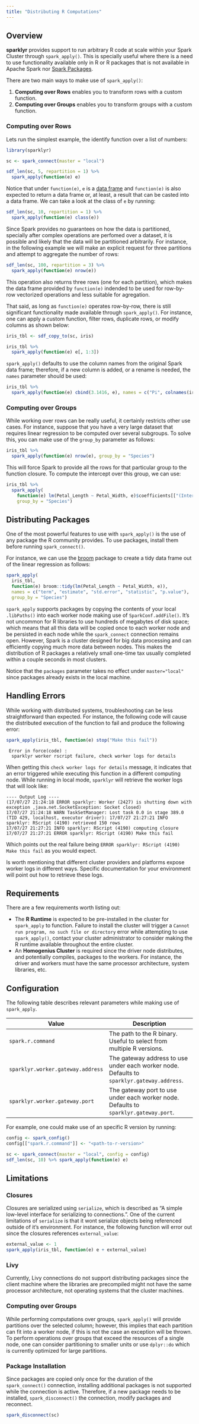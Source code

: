 ```yaml
---
title: "Distributing R Computations"
---
```


## Overview

**sparklyr** provides support to run arbitrary R code at scale within your Spark Cluster through `spark_apply()`. This is specially useful where there is a need to use functionality available only in R or R packages that is not available in Apache Spark nor [Spark Packages](https://spark-packages.org/).

There are two main ways to make use of `spark_apply()`:

1. **Computing over Rows** enables you to transform rows with a custom function.
2. **Computing over Groups** enables you to transform groups with a custom function.

### Computing over Rows

Lets run the simplest example, the identify function over a list of numbers:

```r
library(sparklyr)

sc <- spark_connect(master = "local")

sdf_len(sc, 5, repartition = 1) %>%
  spark_apply(function(e) e)
```

Notice that under `function(e)`, `e` is a [data frame](https://stat.ethz.ch/R-manual/R-devel/library/base/html/data.frame.html) and `function(e)` is also expected to return a data frame or, at least, a result that can be casted into a data frame. We can take a look at the class of `e` by running:

```r
sdf_len(sc, 10, repartition = 1) %>%
  spark_apply(function(e) class(e))
```

Since Spark provides no guarantees on how the data is partitioned, specially after complex operations are perfomed over a dataset, it is possible and likely that the data will be partitioned arbitrarily. For instance, in the following example we will make an explicit request for three partitions and attempt to aggregate the number of rows:

```r
sdf_len(sc, 100, repartition = 3) %>%
  spark_apply(function(e) nrow(e))
```

This operation also returns three rows (one for each partition), which makes the data frame provided by `function(e)` indended to be used for row-by-row vectorized operations and less suitable for agregation.

That said, as long as `function(e)` operates row-by-row, there is still significant functionality made available through `spark_apply()`. For instance, one can apply a custom function, filter rows, duplicate rows, or modify columns as shown below:

```r
iris_tbl <- sdf_copy_to(sc, iris)

iris_tbl %>%
  spark_apply(function(e) e[, 1:3])
```

`spark_apply()` defaults to use the column names from the original Spark data frame; therefore, if a new column is added, or a rename is needed, the `names` parameter should be used:

```r
iris_tbl %>%
  spark_apply(function(e) cbind(3.1416, e), names = c("Pi", colnames(iris)))
```

### Computing over Groups

While working over rows can be really useful, it certainly restricts other use cases. For instance, suppose that you have a very large dataset that requires linear regression to be computed over several subgroups. To solve this, you can make use of the `group_by` parameter as follows:

```r
iris_tbl %>%
  spark_apply(function(e) nrow(e), group_by = "Species")
```

This will force Spark to provide all the rows for that particular group to the function closure. To compute the intercept over this group, we can use:

```r
iris_tbl %>%
  spark_apply(
    function(e) lm(Petal_Length ~ Petal_Width, e)$coefficients[["(Intercept)"]],
    group_by = "Species")
```

## Distributing Packages

One of the most powerful features to use with `spark_apply()` is the use of any package the R community provides. To use packages, install them before running `spark_connect()`.

For instance, we can use the [broom](https://cran.r-project.org/package=broom) package to create a tidy data frame out of the linear regression as follows:

```r
spark_apply(
  iris_tbl,
  function(e) broom::tidy(lm(Petal_Length ~ Petal_Width, e)),
  names = c("term", "estimate", "std.error", "statistic", "p.value"),
  group_by = "Species")
```

`spark_apply` supports packages by copying the contents of your local `.libPaths()` into each worker node making use of `SparkConf.addFile()`. It's not uncommon for R libraries to use hundreds of megabytes of disk space; which means that all this data will be copied once to each worker node and be persisted in each node while the `spark_connect` connection remains open. However, Spark is a cluster designed for big data processing and can efficiently copying much more data between nodes. This makes the distribution of R packages a relatively small one-time tax usually completed within a couple seconds in most clusters.

Notice that the `packages` parameter takes no effect under `master="local"` since packages already exists in the local machine.

## Handling Errors

While working with distributed systems, troubleshooting can be less straightforward than expected. For instance, the following code will cause the distributed execution of the function to fail and produce the following error:

```r
spark_apply(iris_tbl, function(e) stop("Make this fail"))
```

```
 Error in force(code) : 
  sparklyr worker rscript failure, check worker logs for details
```

When getting this `check worker logs for details` message, it indicates that an error triggered while executing this function in a different computing node. While running in local mode, `sparklyr` will retrieve the worker logs that will look like:

```
---- Output Log ----
(17/07/27 21:24:18 ERROR sparklyr: Worker (2427) is shutting down with exception ,java.net.SocketException: Socket closed)
17/07/27 21:24:18 WARN TaskSetManager: Lost task 0.0 in stage 389.0 (TID 429, localhost, executor driver): 17/07/27 21:27:21 INFO sparklyr: RScript (4190) retrieved 150 rows 
17/07/27 21:27:21 INFO sparklyr: RScript (4190) computing closure 
17/07/27 21:27:21 ERROR sparklyr: RScript (4190) Make this fail 
```

Which points out the real failure being `ERROR sparklyr: RScript (4190) Make this fail` as you would expect.

Is worth mentioning that different cluster providers and platforms expose worker logs in different ways. Specific documentation for your environment will point out how to retrieve these logs.

## Requirements

There are a few requirements worth listing out:

- The **R Runtime** is expected to be pre-installed in the cluster for `spark_apply` to function. Failure to install the cluster will trigger a `Cannot run program, no such file or directory` error while attempting to use `spark_apply()`, contact your cluster administrator to consider making the R runtime available throughout the entire cluster.
- An **Homogenius Cluster** is required since the driver node distributes, and potentially compiles, packages to the workers. For instance, the driver and workers must have the same processor architecture, system libraries, etc.

## Configuration

The following table describes relevant parameters while making use of `spark_apply`.

| Value | Description  |
|----------------------------|---------------------------------------------|
| `spark.r.command`| The path to the R binary. Useful to select from multiple R versions. |
| `sparklyr.worker.gateway.address` | The gateway address to use under each worker node. Defaults to `sparklyr.gateway.address`.|
| `sparklyr.worker.gateway.port`| The gateway port to use under each worker node. Defaults to `sparklyr.gateway.port`.|

For example, one could make use of an specific R version by running:

```r
config <- spark_config()
config[["spark.r.command"]] <- "<path-to-r-version>"

sc <- spark_connect(master = "local", config = config)
sdf_len(sc, 10) %>% spark_apply(function(e) e)
```

## Limitations

### Closures

Closures are serialized using `serialize`, which is described as "A simple low-level interface for serializing to connections.". One of the current limitations of `serialize` is that it wont serialize objects being referenced outside of it's environment. For instance, the following function will error out since the closures references `external_value`:

```r
external_value <- 1
spark_apply(iris_tbl, function(e) e + external_value)
```

### Livy

Currently, Livy connections do not support distributing packages since the client machine where the libraries are precompiled might not have the same processor architecture, not operating systems that the cluster machines.

### Computing over Groups

While performing computations over groups, `spark_apply()` will provide partitions over the selected column; however, this implies that each partition can fit into a worker node, if this is not the case an exception will be thrown. To perform operations over groups that exceed the resources of a single node, one can consider partitioning to smaller units or use `dplyr::do` which is currently optimized for large partitions. 

### Package Installation

Since packages are copied only once for the duration of the `spark_connect()` connection, installing additional packages is not supported while the connection is active. Therefore, if a new package needs to be installed, `spark_disconnect()` the connection, modify packages and reconnect.

```r
spark_disconnect(sc)
```
